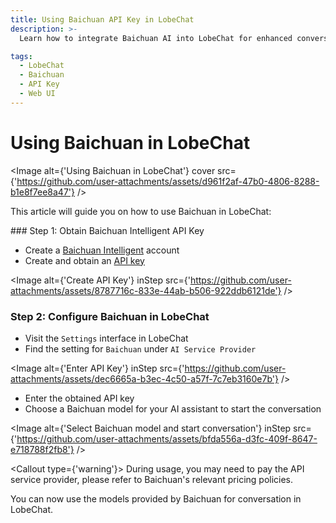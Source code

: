 ```yaml
---
title: Using Baichuan API Key in LobeChat
description: >-
  Learn how to integrate Baichuan AI into LobeChat for enhanced conversational experiences. Follow the steps to configure Baichuan AI and start using its models.

tags:
  - LobeChat
  - Baichuan
  - API Key
  - Web UI
---
```


# Using Baichuan in LobeChat

<Image alt={'Using Baichuan in LobeChat'} cover src={'https://github.com/user-attachments/assets/d961f2af-47b0-4806-8288-b1e8f7ee8a47'} />

This article will guide you on how to use Baichuan in LobeChat:

<Steps>
  ### Step 1: Obtain Baichuan Intelligent API Key

  - Create a [Baichuan Intelligent](https://platform.baichuan-ai.com/homePage) account
  - Create and obtain an [API key](https://platform.baichuan-ai.com/console/apikey)

  <Image alt={'Create API Key'} inStep src={'https://github.com/user-attachments/assets/8787716c-833e-44ab-b506-922ddb6121de'} />

  ### Step 2: Configure Baichuan in LobeChat

  - Visit the `Settings` interface in LobeChat
  - Find the setting for `Baichuan` under `AI Service Provider`

  <Image alt={'Enter API Key'} inStep src={'https://github.com/user-attachments/assets/dec6665a-b3ec-4c50-a57f-7c7eb3160e7b'} />

  - Enter the obtained API key
  - Choose a Baichuan model for your AI assistant to start the conversation

  <Image alt={'Select Baichuan model and start conversation'} inStep src={'https://github.com/user-attachments/assets/bfda556a-d3fc-409f-8647-e718788f2fb8'} />

  <Callout type={'warning'}>
    During usage, you may need to pay the API service provider, please refer to Baichuan's relevant
    pricing policies.
  </Callout>
</Steps>

You can now use the models provided by Baichuan for conversation in LobeChat.
